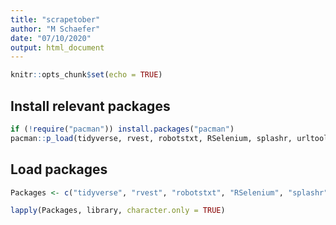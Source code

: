 ```yaml
---
title: "scrapetober"
author: "M Schaefer"
date: "07/10/2020"
output: html_document
---
```


```r
knitr::opts_chunk$set(echo = TRUE)
```

## Install relevant packages
``` r
if (!require("pacman")) install.packages("pacman")
pacman::p_load(tidyverse, rvest, robotstxt, RSelenium, splashr, urltools, RSQLite, webshot, lubridate, janitor, scico, patchwork, memoise)
```
## Load packages
``` r
Packages <- c("tidyverse", "rvest", "robotstxt", "RSelenium", "splashr", "urltools", "RSQLite", "webshot", "lubridate", "janitor", "scico", "patchwork", "memoise")

lapply(Packages, library, character.only = TRUE)
```

